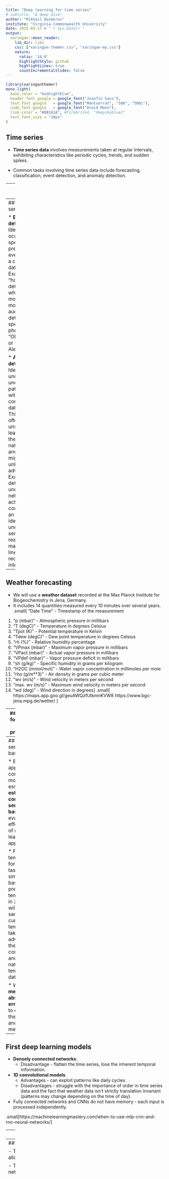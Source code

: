 ```yaml
---
title: "Deep learning for time series"
# subtitle: "A deep dive"
author: "Mikhail Dozmorov"
institute: "Virginia Commonwealth University"
date: 2025-03-17 # "`r Sys.Date()`"
output:
  xaringan::moon_reader:
    lib_dir: libs
    css: ["xaringan-themer.css", "xaringan-my.css"]
    nature:
      ratio: '16:9'
      highlightStyle: github
      highlightLines: true
      countIncrementalSlides: false
---
```


```r
library(xaringanthemer)
mono_light(
  base_color = "midnightblue",
  header_font_google = google_font("Josefin Sans"),
  text_font_google   = google_font("Montserrat", "500", "500i"),
  code_font_google   = google_font("Droid Mono"),
  link_color = "#8B1A1A", #firebrick4, "deepskyblue1"
  text_font_size = "28px"
)
```


<!-- .center[<img src="img/.png" height=450>] -->

<!-- .small[  ] -->

## Time series

* **Time series data** involves measurements taken at regular intervals, exhibiting characteristics like periodic cycles, trends, and sudden spikes. 

* Common tasks involving time series data include forecasting, classification, event detection, and anomaly detection.

---
## Time series

* **Forecasting:** predicting future values in a time series. For example, predicting the temperature 24 hours in the future based on hourly measurements of various weather variables over the past five days.

*   **Classification:** Assigning categorical labels to a time series. For example, determining whether the activity pattern of a website visitor corresponds to a human user or a bot.

---
## Time series

*   **Event detection:** Identifying the occurrence of specific, predefined events within a continuous data stream.  
  * Examples: "hotword detection" where a model monitors audio and detects specific phrases like "OK, Google" or "Hey, Alexa".

*   **Anomaly detection:** Identifying unusual or unexpected patterns within a continuous data stream. This task often relies on unsupervised learning, as the specific nature of anomalies might be unknown in advance. 
  * Examples: detecting unusual network activity that could signal an attack or identifying unusual sensor readings on a manufacturing line that might require human intervention.

---
## Weather forecasting

* We will use a **weather dataset** recorded at the Max Planck Institute for Biogeochemistry in Jena, Germany.
* It includes 14 quantities measured every 10 minutes over several years.
.small[
"Date Time" - Timestamp of the measurement
1. "p (mbar)" - Atmospheric pressure in millibars
2. "T (degC)" - Temperature in degrees Celsius
3. "Tpot (K)" - Potential temperature in Kelvin
4. "Tdew (degC)" - Dew point temperature in degrees Celsius
5. "rh (%)" - Relative humidity percentage
6. "VPmax (mbar)" - Maximum vapor pressure in millibars
7. "VPact (mbar)" - Actual vapor pressure in millibars
8. "VPdef (mbar)" - Vapor pressure deficit in millibars
9. "sh (g/kg)" - Specific humidity in grams per kilogram
10. "H2OC (mmol/mol)" - Water vapor concentration in millimoles per mole
11. "rho (g/m**3)" - Air density in grams per cubic meter
12. "wv (m/s)" - Wind velocity in meters per second
13. "max. wv (m/s)" - Maximum wind velocity in meters per second
14. "wd (deg)" - Wind direction in degrees]
.small[ https://maps.app.goo.gl/geuAWQzfUtkmnKVW8 https://www.bgc-jena.mpg.de/wetter/ ]

---
## Weather forecasting data preparation

* **Normalizing** each measurement independently to ensure they have similar scales, as different variables may have vastly different ranges.

* **Splitting the data** into training, validation, and testing sets, with the validation and test sets containing more recent data than the training set to simulate real-world forecasting scenarios. 

* **Creating a TF Dataset object** that generates batches of data.  This involves sampling data at hourly intervals, defining a sequence length of 120 hours (5 days), and setting a delay of 24 hours to predict the temperature one day ahead.

---
## Common sense baseline

* Before applying complex models, it's essential to **establish a common-sense baseline** to evaluate the effectiveness of machine learning approaches. 

* For the temperature forecasting task, a simple baseline is to predict the temperature in 24 hours will be the same as the current temperature, taking advantage of the continuous and periodic nature of temperature data. 

* We will use **mean absolute error (MAE)** to evaluate the baseline and our methods.

---
## First deep learning models

* **Densely connected networks**. 
  * Disadvantage - flatten the time series, lose the inherent temporal information. 

* **1D convolutional models**. 
  * Advantages - can exploit patterns like daily cycles. 
  * Disadvantages - struggle with the importance of order in time series data and the fact that weather data isn't strictly translation invariant (patterns may change depending on the time of day).

- Fully connected networks and CNNs do not have memory - each input is processed independently.

.small[https://machinelearningmastery.com/when-to-use-mlp-cnn-and-rnn-neural-networks/]

---
## Recurrent neural networks (RNN) 

- RNNs are specifically designed to model space-temporal structures because they consider information from multiple previous layers. 

- Used in time series forecasting, natural language processing (NLP), speech recognition, and more.

.center[<img src="img/rnn_example1.png" height=250>]

.small[ https://www.analyticsvidhya.com/blog/2017/12/introduction-to-recurrent-neural-networks/ ]

---
## Recurrent neural networks (RNN) 

- The model maintains a hidden state across time steps, allowing it to capture dependencies in sequential data. 

- The recurrence is unfolded over time to show how the same network unit is applied repeatedly at each step.

.center[<img src="img/rnn_example1.png" height=250>]

.small[ https://www.analyticsvidhya.com/blog/2017/12/introduction-to-recurrent-neural-networks/ ]

---
## Folded RNN Representation

- Input $x$, Hidden state $h$, Output $o$.

- The hidden state $h$ has a **recurrent connection**, meaning it passes information from one time step to the next.

- The weight matrices are labeled as: $U$ for input-to-hidden connections; $V$ for hidden-to-hidden connections; $W$ for hidden-to-output connections.

.center[<img src="img/rnn_example1.png" height=250>]
.small[https://www.analyticsvidhya.com/blog/2020/04/comprehensive-popular-deep-learning-interview-questions-answers/]

---
## Unfolded RNN representation over time 

The **unfolding process** illustrates how the recurrent unit processes sequential data across multiple time steps ($t-1, t, t+1, \dots$).
- At each time step:
 - The input $x_t$ is processed to update the hidden state $h_t$.
 - The hidden state $h_t$ is computed based on the previous hidden state $h_{t-1}$ and the current input $x_t$.
 - The output $o_t$ is generated from $h_t$.

- The recurrence is modeled using:
 - $h_t = f(U x_t + V h_{t-1})$, where $f$ is an activation function (often tanh or ReLU).
 - $o_t = g(W h_t)$, where $g$ is usually a softmax or linear function.

<!--
## RNN mathematical definition

- The predicted output at time $t$, $\hat{y}^{(t)}$, is a nonlinear function of $h^{(t)}$ and bias $b_1$, where $V$ is a weight matrix

$$\hat{y}^{(t)} = g(V h^{(t)} + b_1 )$$
- The current hidden layer $h^{(t)}$ is a nonlinear function of the previous layer $h^{(t - 1)}$ of the current input $(x)$ and of bias, $b_0$
$$h^{(t)} = f(W h^{(t - 1)} + Ux^{(t)} + b_0)$$

- $W$ and $U$ are weight matrices to be estimated. If $x$ represents a sequence-like dataset, $x^{(t)}$ refers to the value of $x$ at time $t$ 
-->

---
## Word-level RNN language model

.center[<img src="img/0_Text.svg.png" height=450>]

.small[https://d2l.ai/chapter_recurrent-neural-networks/rnn.html]

---
## Backpropagation through time

- **Expansion of the RNN**: Backpropagation through time involves unrolling the recurrent neural network over the entire sequence length. 
- This unrolling process allows us to visualize the dependencies between model variables and parameters at each timestep.
<br><br>
- **Application of the Chain Rule**: Once the network is unrolled, we apply the chain rule to compute gradients.
- This involves calculating the gradients at each timestep and then propagating them backward through the network to update the weights.

.small[https://d2l.ai/chapter_recurrent-neural-networks/bptt.html]

<!---
## Backpropagation through time

**Handling Long Sequences**: Since sequences can be long, the dependencies can become extensive, leading to issues like vanishing or exploding gradients. To address these issues, several methods have been proposed:

- **Long Short-Term Memory (LSTM)**: Introduced by Hochreiter & Schmidhuber in 1997, LSTMs are designed to capture long-term dependencies by using gates to control the flow of information.

- **Gated Recurrent Unit (GRU)**: Proposed by Cho et al. in 2014, GRUs are a streamlined variant of LSTMs that often offer comparable performance while being faster to compute.

.small[https://d2l.ai/chapter_recurrent-neural-networks/bptt.html]
-->

---
## RNN limitations

* The **vanishing gradient problem** in RNNs occurs when gradients become very small during backpropagation through time. 

* This happens because gradients are multiplied across time steps, and they can shrink exponentially if weights are small or activation function derivatives are less than 1. 

* As a result, the RNN struggles to learn long-term dependencies because early time steps have little influence on weight updates.

---
## RNN improvements

- Sequence elements are not created equal - some may be more important than the other. E.g., introductory words may be highly predictive of a future story. Need _memory cell_ to store such information.

- Some elements may be not important at all, e.g., HTML formatting tags around the actual text. Need _skipping mechanism_ to forget such elements.

- Some parts of the sequence may be disjoint, e.g., book chapters. Need _reset_ mechanism to refresh internal state representations.

---
## Long Short-Term Memory (LSTM)

- **Long Short-Term Memory (LSTM)**: Introduced by Hochreiter & Schmidhuber in 1997, LSTMs are designed to capture long-term dependencies by using gates to control the flow of information.

* LSTMs can effectively retain information from earlier time steps using a "conveyor belt" mechanism that selectively carries information across time.
.center[<img src="img/LSTM3-chain.png" height=250>]
.small[https://colah.github.io/posts/2015-08-Understanding-LSTMs/]

---
## Sequence-aware models: LSTMs

- The key idea behind LSTM is to introduce a **memory mechanism** that allows the network to selectively **retain or forget information over time**.

- LSTM incorporates a **cell state**, which acts as a "conveyor belt" carrying information through time. This cell state can be updated or preserved based on gates that regulate the flow of information.
.center[<img src="img/LSTM3-C-line.png" height=250>]
.small[https://colah.github.io/posts/2015-08-Understanding-LSTMs/]

---
## Sequence-aware models: LSTMs

* LSTMs have three types of gates: input gates, forget gates, and output gates which control the flow of information.

*   **Forget Gate:** Determines what information from the previous cell state should be forgotten. It takes the current input and the previous hidden state as input, and outputs a value between 0 and 1. A value close to 0 means forget, while a value close to 1 means retain.
.center[<img src="img/LSTM3-focus-f.png" height=250>]
.small[https://colah.github.io/posts/2015-08-Understanding-LSTMs/]

---
## Sequence-aware models: LSTMs

* The gates are implemented using sigmoid activation functions, which output values between 0 and 1, representing the degree to which information is allowed to pass through. 

*   **Input Gate:** Decides what new information should be added to the cell state. It considers the current input and the previous hidden state to determine the relevance of the current input.
.center[<img src="img/LSTM3-focus-i.png" height=250>]
.small[https://colah.github.io/posts/2015-08-Understanding-LSTMs/]

---
## Sequence-aware models: LSTMs

- The hidden layer output of LSTM includes hidden states and memory cells. Only hidden states are passed into the output layer. Memory cells are entirely internal.

*   **Output Gate:** Controls what information from the cell state should be outputted to the next hidden state.
.center[<img src="img/LSTM3-focus-o.png" height=250>]
.small[https://colah.github.io/posts/2015-08-Understanding-LSTMs/]

---
## Sequence-aware models: LSTMs

* The combination of these gates allows LSTM to learn complex relationships between elements in a sequence, even those separated by long distances. 

* By selectively updating and preserving information, LSTM effectively captures long-term dependencies, making it suitable for tasks like language modeling, machine translation, and time series forecasting.

---
## Sequence-aware models: GRUs

- **Gated Recurrent Unit (GRU)**: Proposed by Cho et al. in 2014, GRUs are a streamlined variant of LSTMs that often offer comparable performance while being faster to compute.

- The GRU, combines the forget and input gates into a single "update gate." It also merges the cell state and hidden state, and makes some other changes. 

.center[<img src="img/LSTM3-var-GRU.png" height=250>]
.small[https://colah.github.io/posts/2015-08-Understanding-LSTMs/]

---
## Sequence-aware models: GRUs

1. The update gate $z_t$ controls how much of the previous hidden state $h_{t-1}$ should be updated.
2. The reset gate $r_t$ determines how much of the previous hidden state to forget.
3. The candidate hidden state $h̃_t$ is calculated using the reset gate.
4. The final hidden state $h_t$ is a linear interpolation between the previous hidden state and the candidate hidden state, controlled by the update gate.
.center[<img src="img/LSTM3-var-GRU.png" height=250>]
.small[https://colah.github.io/posts/2015-08-Understanding-LSTMs/]

---
## Overfitting in RNNs

- **Recurrent dropout** is a specialized dropout technique specifically designed for recurrent neural networks.

- The time-constant (or consistent) dropout mask is a key distinguishing feature - the same units are dropped at each time step within a sequence, rather than randomly changing which units are dropped at each step.

- This approach provides regularization to prevent overfitting while preserving the temporal dependencies in the network, which is crucial for effective error signal propagation through time.

---
## Deep Recurrent Neural Networks

A single unidirectional hidden layer in LSTMs and GRUs may be insufficient to capture the full complexity of sequences. Several strategies to increase the flexibility.

- Add nonlinearity to the gating mechanisms.

- Increase the number of units in the hidden layer.

- Stack multiple layers on top of each other. The intermediate layers should return the full sequence of outputs (hidden state information), not the outputs at the last time step. Highly computationally intensive.

---
## Bidirectional Recurrent Neural Networks

- Bidirectional RNN looks at its input sequence both ways, obtaining potentially richer representations and capturing patterns that may have been missed by the chronological-order version alone.

.center[<img src="img/lstm_bidirectional.jpg" height=400>]

---
## Bidirectional Recurrent Neural Networks

- In bidirectional recurrent neural networks, the hidden state for each timestep is simultaneously determined by the data prior to and after the current timestep.

.center[<img src="img/lstm_bidirectional.jpg" height=400>]

---
## Bidirectional Recurrent Neural Networks

- Bidirectional RNNs are exceedingly slow due to they require both a forward and a backward pass and that the backward pass is dependent on the outcomes of the forward pass. Hence, gradients will have a very long dependency chain.

.center[<img src="img/birnn.svg.png" height=300>] 

.small[https://d2l.ai/chapter_recurrent-modern/bi-rnn.html]

---
## CNNs for sequence processing

- CNNs extract features from local input patches, which can be time periods, sequence chunks.
    - Not sensitive to time order.

- Much faster than RNNs, but inferior performance.
    - Use a 1D convnet as a preprocessing step before an RNN.

- Used for machine translation (sequence-to-sequence), document classification, spelling correction.

---
## 1D convolution

- Use 1D convolutions, extracting local 1D patches (sub-sequences) from sequences.
- The convnet will turn the long input sequence into much shorter (downsampled) sequences of higher-level features.

.center[<img src="img/1d_convolution.png" height=350>]

---
## 1D pooling

- CNNs for sequence processing have a similar structure like regular convnets - they consist of stacks of `layer_conv_1d()` and `layer_max_pooling_1d()`, ending in a global pooling operation or flattening operation.

- 1D pooling extracts 1D patches (subsequences) from the input and outputs the maximum value (max pooling) or average value (average pooling).

- For 2D convnets, we used kernel size equal to 3, so a $3 \times 3$ convolution window contains 9 feature vectors. For 1D, we use one dimension, so our window size (kernel) can be 7 or 9.

---
## RNNs vs. 1D convnets

- If global order matters in your sequence data, then it’s preferable to use a recurrent network. This is typically the case for time series, where the recent past is likely to be more informative than the distant past.

- If global ordering isn’t fundamentally meaningful, then 1D convnets will turn out to work at least as well and are cheaper. This is often the case for text data, where a keyword found at the beginning of a sentence is just as meaningful as a keyword found at the end.

